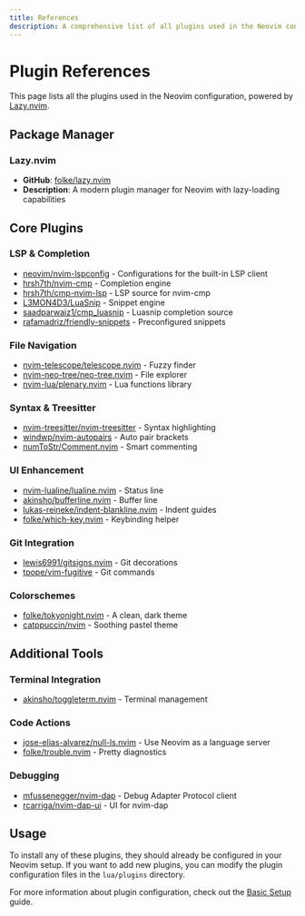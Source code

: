 ```yaml
---
title: References
description: A comprehensive list of all plugins used in the Neovim configuration
---
```



# Plugin References

This page lists all the plugins used in the Neovim configuration, powered by [Lazy.nvim](https://github.com/folke/lazy.nvim).

## Package Manager

### Lazy.nvim

- **GitHub**: [folke/lazy.nvim](https://github.com/folke/lazy.nvim)
- **Description**: A modern plugin manager for Neovim with lazy-loading capabilities

## Core Plugins

### LSP & Completion

- [neovim/nvim-lspconfig](https://github.com/neovim/nvim-lspconfig) - Configurations for the built-in LSP client
- [hrsh7th/nvim-cmp](https://github.com/hrsh7th/nvim-cmp) - Completion engine
- [hrsh7th/cmp-nvim-lsp](https://github.com/hrsh7th/cmp-nvim-lsp) - LSP source for nvim-cmp
- [L3MON4D3/LuaSnip](https://github.com/L3MON4D3/LuaSnip) - Snippet engine
- [saadparwaiz1/cmp_luasnip](https://github.com/saadparwaiz1/cmp_luasnip) - Luasnip completion source
- [rafamadriz/friendly-snippets](https://github.com/rafamadriz/friendly-snippets) - Preconfigured snippets

### File Navigation

- [nvim-telescope/telescope.nvim](https://github.com/nvim-telescope/telescope.nvim) - Fuzzy finder
- [nvim-neo-tree/neo-tree.nvim](https://github.com/nvim-neo-tree/neo-tree.nvim) - File explorer
- [nvim-lua/plenary.nvim](https://github.com/nvim-lua/plenary.nvim) - Lua functions library

### Syntax & Treesitter

- [nvim-treesitter/nvim-treesitter](https://github.com/nvim-treesitter/nvim-treesitter) - Syntax highlighting
- [windwp/nvim-autopairs](https://github.com/windwp/nvim-autopairs) - Auto pair brackets
- [numToStr/Comment.nvim](https://github.com/numToStr/Comment.nvim) - Smart commenting

### UI Enhancement

- [nvim-lualine/lualine.nvim](https://github.com/nvim-lualine/lualine.nvim) - Status line
- [akinsho/bufferline.nvim](https://github.com/akinsho/bufferline.nvim) - Buffer line
- [lukas-reineke/indent-blankline.nvim](https://github.com/lukas-reineke/indent-blankline.nvim) - Indent guides
- [folke/which-key.nvim](https://github.com/folke/which-key.nvim) - Keybinding helper

### Git Integration

- [lewis6991/gitsigns.nvim](https://github.com/lewis6991/gitsigns.nvim) - Git decorations
- [tpope/vim-fugitive](https://github.com/tpope/vim-fugitive) - Git commands

### Colorschemes

- [folke/tokyonight.nvim](https://github.com/folke/tokyonight.nvim) - A clean, dark theme
- [catppuccin/nvim](https://github.com/catppuccin/nvim) - Soothing pastel theme

## Additional Tools

### Terminal Integration

- [akinsho/toggleterm.nvim](https://github.com/akinsho/toggleterm.nvim) - Terminal management

### Code Actions

- [jose-elias-alvarez/null-ls.nvim](https://github.com/jose-elias-alvarez/null-ls.nvim) - Use Neovim as a language server
- [folke/trouble.nvim](https://github.com/folke/trouble.nvim) - Pretty diagnostics

### Debugging

- [mfussenegger/nvim-dap](https://github.com/mfussenegger/nvim-dap) - Debug Adapter Protocol client
- [rcarriga/nvim-dap-ui](https://github.com/rcarriga/nvim-dap-ui) - UI for nvim-dap

## Usage

To install any of these plugins, they should already be configured in your Neovim setup. If you want to add new plugins, you can modify the plugin configuration files in the `lua/plugins` directory.

For more information about plugin configuration, check out the [Basic Setup](/configuration/basic-setup) guide.
